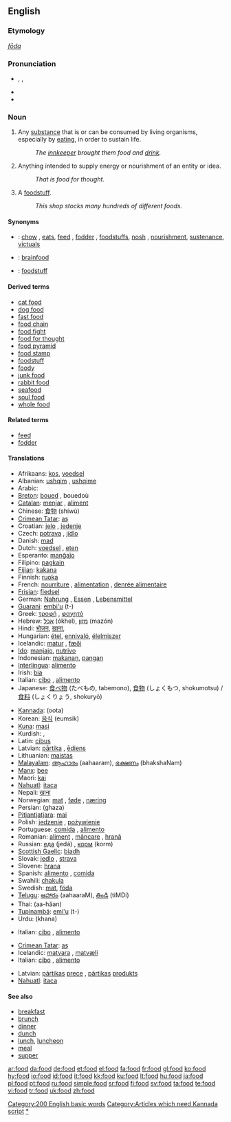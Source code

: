 ==English==

{{rank|respect|that's|Christian|745|food|trying|states|wished}}

===Etymology===
{{OE.}} ''[[fōda]]''

===Pronunciation===
* {{enPR|/fo͞od/}}, {{IPA|/fuːd/}}, {{SAMPA|/fu:d/}}
* {{audio|en-us-food.ogg|Audio (US)}}
* {{rhymes|uːd}}

===Noun===
{{en-noun|s|-}}

# {{uncountable}} Any [[substance]] that is or can be consumed by living organisms, especially by [[eat]]ing, in order to sustain life.
#: ''The [[innkeeper]] brought them food and [[drink]].''
# {{uncountable|figurative}} Anything intended to supply energy or nourishment of an entity or idea.
#: ''That is food for thought.''
# {{countable}} A [[foodstuff]].
#: ''This shop stocks many hundreds of different foods.''

====Synonyms====
* {{italbrac|substance consumed by living organisms}}: [[chow]] {{italbrac|slang}}, [[eats]]{{italbrac|slang}}, [[feed]] {{italbrac|for domesticated animals}}, [[fodder]] {{italbrac|for domesticated animals}}, [[foodstuff]]s, [[nosh]] {{italbrac|slang}}, [[nourishment]], [[sustenance]], [[victuals]]
* {{italbrac|anything intended to supply energy or nourishment of an entity or idea}}: [[brainfood]]
* {{italbrac|foodstuff}}: [[foodstuff]]

====Derived terms====
* [[cat food]]
* [[dog food]]
* [[fast food]]
* [[food chain]]
* [[food fight]]
* [[food for thought]]
* [[food pyramid]]
* [[food stamp]]
* [[foodstuff]]
* [[foody]]
* [[junk food]]
* [[rabbit food]]<!--used figuratively of things like muesli-->
* [[seafood]]
* [[soul food]]
* [[whole food]]

====Related terms====
* [[feed]]
* [[fodder]]

====Translations====
{{trans-top|any substance consumed by living organisms to sustain life}}
* Afrikaans: [[kos]], [[voedsel]]
* Albanian: [[ushqim]] {{m}}, [[ushqime]] {{p}}
* Arabic: {{t-|ar|أکل|m|tr=ʔakl|sc=ARchar}}
* [[Breton]]: [[boued]] {{m}}, bouedoù {{p}}
* [[Catalan]]: [[menjar]] {{m}}, [[aliment]] {{m}}
* Chinese: [[食物]] (shíwù)
* [[Crimean Tatar]]: [[aş]]
* Croatian: [[jelo]] {{n}}, [[jedenje]] {{n}}
* Czech: [[potrava]] {{f}}, [[jídlo]] {{n}}
* Danish: [[mad#Danish|mad]] {{c}}
* Dutch: [[voedsel]] {{n}}, [[eten]] {{n}}
* Esperanto: [[manĝaĵo]]
* Filipino: [[pagkain]]
* [[Fijian]]: [[kakana]]
* Finnish: [[ruoka]]
* French: [[nourriture]] {{f}}, [[alimentation]] {{f}}, [[denrée alimentaire]] {{f}}
* [[Frisian]]: [[fiedsel]]
* German: [[Nahrung]] {{f}}, [[Essen]] {{n}}, [[Lebensmittel]] {{n}}
* [[Guarani]]: [[embi'u]] (t-)
* Greek: [[τροφή]] {{f}}, [[φαγητό]] {{n}}
* Hebrew: [[אכל]] (ókhel), [[מזון]] (mazón) {{m}}
* Hindi: [[भोजन]], [[खाना]], 
* Hungarian: [[étel]], [[ennivaló]], [[élelmiszer]]
* Icelandic: [[matur]] {{m}}, [[fæði]] {{n}}
* [[Ido]]: [[manjajo]], [[nutrivo]]
* Indonesian: [[makan|makanan]], [[pangan]] {{italbrac|scientific term}}
* [[Interlingua]]: [[alimento#Interlingua|alimento]]
* Irish: [[bia]]
* Italian: [[cibo]] {{m}}, [[alimento]] {{m}}
* Japanese: [[食べ物]] (たべもの, tabemono), [[食物]] (しょくもつ, shokumotsu) / [[食料]] (しょくりょう, shokuryō) {{italbrac|scientific term}}
{{trans-mid}}
* [[Kannada]]: (oota)
* Korean: [[음식]] (eumsik)
* [[Kuna]]: [[masi]]
* Kurdish: {{KUchar|[[خواردن]]}}, {{KUchar|[[چێشت]]}}
* Latin: [[cibus]] {{m}}
* Latvian: [[pārtika]] {{f}}, [[ēdiens]] {{m}}
* Lithuanian: [[maistas]] {{m}}
* [[Malayalam]]: [[ആഹാരം]] (aahaaram), [[ഭക്ഷണം]] (bhakshaNam)
* [[Manx]]: [[bee#Manx|bee]]
* Maori: [[kai]]
* [[Nahuatl]]: [[itaca]]
* Nepali: [[खाना]]
* Norwegian: [[mat#Norwegian|mat]] {{m}}, [[føde]] {{m|f}} , [[næring]] {{m|f}}
* Persian: {{FAchar|[[غذا]]}} (ghaza)
* [[Pitjantjatjara]]: [[mai]]
* Polish: [[jedzenie]] {{n}}, [[pożywienie]] {{n}}
* Portuguese: [[comida#Portuguese|comida]] {{f}}, [[alimento#Portuguese|alimento]] {{m}}
* Romanian: [[aliment]] {{n}}, [[mâncare]] {{f}}, [[hrană]] {{f}}
* Russian: [[еда]] (jedá) {{f}}, [[корм]] (korm) {{m}}
* [[Scottish Gaelic]]: [[biadh]] {{m}}
* Slovak: [[jedlo]] {{n}}, [[strava]] {{f}}
* Slovene: [[hrana]] {{f}}
* Spanish: [[alimento#Spanish|alimento]] {{m}}, [[comida#Spanish|comida]] {{f}}
* Swahili: [[chakula]]
* Swedish: [[mat]], [[föda]]
* [[Telugu]]: [[ఆహారం]] (aahaaraM), [[తిండి]] (tiMDi)
* Thai: {{THchar|[[อาหาร]]}} (aa-hăan)
* [[Tupinambá]]: [[emi'u]] (t-)
* Urdu: {{URchar|[[کھانا]]}} (khana)
{{trans-bottom}}

{{trans-top|anything intended to supply energy or nourishment of other forms}}
* Italian: [[cibo]] {{m}}, [[alimento]] {{m}}
{{trans-mid}}
{{trans-bottom}}

{{trans-top|foodstuff}}
* [[Crimean Tatar]]: [[aş]]
* Icelandic: [[matvara]] {{f}}, [[matvæli]] {{n}}
* Italian: [[cibo]] {{m}}, [[alimento]] {{m}}
{{trans-mid}}
* Latvian: [[pārtika]]s [[prece]] {{f}}, [[pārtika]]s [[produkts]] {{m}}
* [[Nahuatl]]: [[itaca]]
{{trans-bottom}}

====See also====
* [[breakfast]]
* [[brunch]]
* [[dinner]]
* [[dunch]]<!--don't put definitions here: (''an intermediate meal between lunch and dinner'')-->
* [[lunch]], [[luncheon]]
* [[meal]]
* [[supper]]

[[Category:200 English basic words]]
[[Category:Articles which need Kannada script]]
[[Category:Food and Drink|*]]

[[ar:food]]
[[da:food]]
[[de:food]]
[[et:food]]
[[el:food]]
[[fa:food]]
[[fr:food]]
[[gl:food]]
[[ko:food]]
[[hy:food]]
[[io:food]]
[[id:food]]
[[it:food]]
[[kk:food]]
[[ku:food]]
[[lt:food]]
[[hu:food]]
[[ja:food]]
[[pl:food]]
[[pt:food]]
[[ru:food]]
[[simple:food]]
[[sr:food]]
[[fi:food]]
[[sv:food]]
[[ta:food]]
[[te:food]]
[[vi:food]]
[[tr:food]]
[[uk:food]]
[[zh:food]]